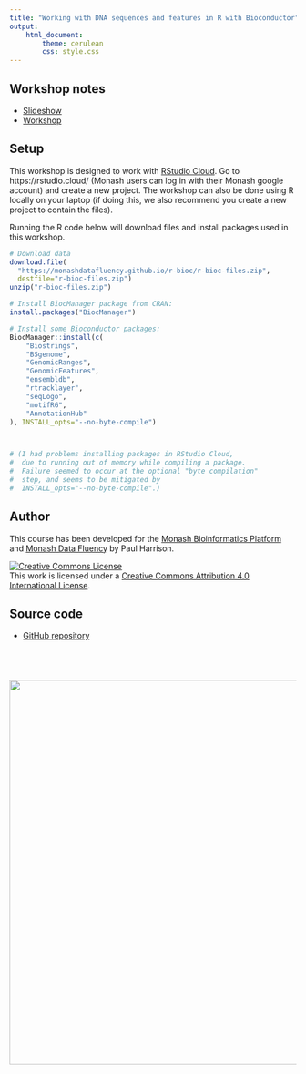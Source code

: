 ```yaml
---
title: "Working with DNA sequences and features in R with Bioconductor"
output: 
    html_document:
        theme: cerulean
        css: style.css
---
```


## Workshop notes

* [Slideshow](slides/slides.html)
* [Workshop](topics/sequences_and_features.html)

## Setup

This workshop is designed to work with [RStudio Cloud](https://rstudio.cloud/). Go to https://rstudio.cloud/ (Monash users can log in with their Monash google account) and create a new project. The workshop can also be done using R locally on your laptop (if doing this, we also recommend you create a new project to contain the files).

Running the R code below will download files and install packages used in this workshop.

```r
# Download data
download.file(
  "https://monashdatafluency.github.io/r-bioc/r-bioc-files.zip",
  destfile="r-bioc-files.zip")
unzip("r-bioc-files.zip")

# Install BiocManager package from CRAN:
install.packages("BiocManager")

# Install some Bioconductor packages:
BiocManager::install(c(
    "Biostrings", 
    "BSgenome", 
    "GenomicRanges", 
    "GenomicFeatures", 
    "ensembldb", 
    "rtracklayer", 
    "seqLogo", 
    "motifRG", 
    "AnnotationHub"
), INSTALL_opts="--no-byte-compile")



# (I had problems installing packages in RStudio Cloud,
#  due to running out of memory while compiling a package.
#  Failure seemed to occur at the optional "byte compilation"
#  step, and seems to be mitigated by 
#  INSTALL_opts="--no-byte-compile".)
```


## Author

This course has been developed for the [Monash Bioinformatics Platform](https://www.monash.edu/researchinfrastructure/bioinformatics) and [Monash Data Fluency](https://www.monash.edu/data-fluency) by Paul Harrison.

<a rel="license" href="http://creativecommons.org/licenses/by/4.0/"><img alt="Creative Commons License" style="border-width:0" src="figures/CC-BY.png" /></a><br />This work is licensed under a <a rel="license" href="http://creativecommons.org/licenses/by/4.0/">Creative Commons Attribution 4.0 International License</a>.

## Source code

* [GitHub repository](https://github.com/MonashDataFluency/r-bioc)

<p style="margin-top: 5em; text-align: right">
<a href="https://www.monash.edu/researchinfrastructure/bioinformatics"><img src="figures/MBP-banner.png" width="675"></a>
</p>


